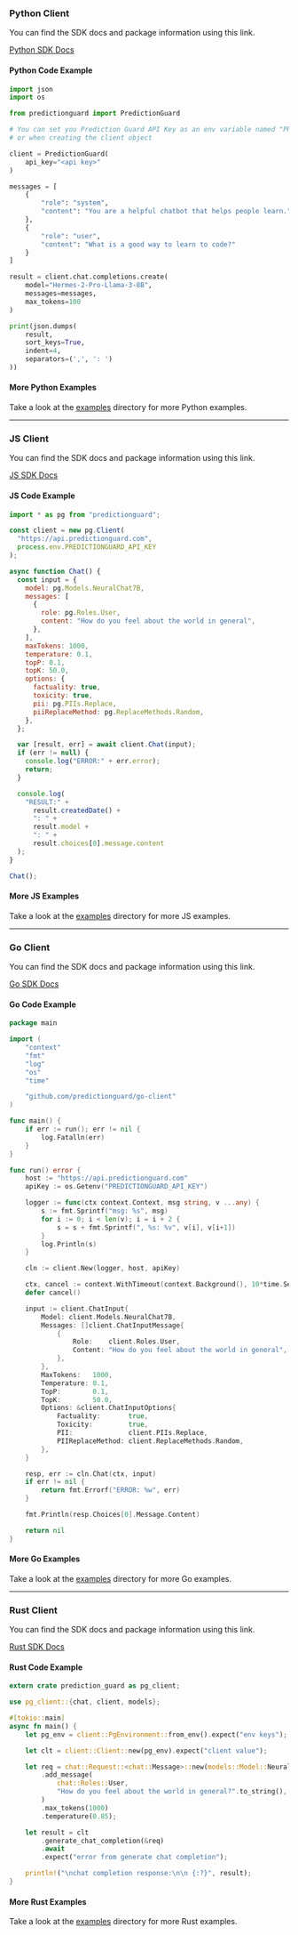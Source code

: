<Cards>
  <Card title="Python" icon="fa-brands fa-python" href="#pythonclient" />
  <Card title="Node.js" icon="fa-brands fa-js" href="#jsclient" />
  <Card title="Go" icon="fa-brands fa-golang" href="#goclient" />
  <Card title="Rust" icon="fa-brands fa-rust" href="#rustclient" />
</Cards>

### <a id="pythonclient">Python Client</a>

You can find the SDK docs and package information using this link.

[Python SDK Docs](https://predictionguard.github.io/python-client/)

#### Python Code Example

```python copy
import json
import os

from predictionguard import PredictionGuard

# You can set you Prediction Guard API Key as an env variable named "PREDICTIONGUARD_API_KEY",
# or when creating the client object

client = PredictionGuard(
    api_key="<api key>"
)

messages = [
    {
        "role": "system",
        "content": "You are a helpful chatbot that helps people learn."
    },
    {
        "role": "user",
        "content": "What is a good way to learn to code?"
    }
]

result = client.chat.completions.create(
    model="Hermes-2-Pro-Llama-3-8B",
    messages=messages,
    max_tokens=100
)

print(json.dumps(
    result,
    sort_keys=True,
    indent=4,
    separators=(',', ': ')
))
```

#### More Python Examples

Take a look at the [examples](https://github.com/predictionguard/python-client/tree/master/examples)
directory for more Python examples.

---

### <a id="jsclient">JS Client</a>

You can find the SDK docs and package information using this link.

[JS SDK Docs](https://predictionguard.github.io/js-client)

#### JS Code Example

```js copy
import * as pg from "predictionguard";

const client = new pg.Client(
  "https://api.predictionguard.com",
  process.env.PREDICTIONGUARD_API_KEY
);

async function Chat() {
  const input = {
    model: pg.Models.NeuralChat7B,
    messages: [
      {
        role: pg.Roles.User,
        content: "How do you feel about the world in general",
      },
    ],
    maxTokens: 1000,
    temperature: 0.1,
    topP: 0.1,
    topK: 50.0,
    options: {
      factuality: true,
      toxicity: true,
      pii: pg.PIIs.Replace,
      piiReplaceMethod: pg.ReplaceMethods.Random,
    },
  };

  var [result, err] = await client.Chat(input);
  if (err != null) {
    console.log("ERROR:" + err.error);
    return;
  }

  console.log(
    "RESULT:" +
      result.createdDate() +
      ": " +
      result.model +
      ": " +
      result.choices[0].message.content
  );
}

Chat();
```

#### More JS Examples

Take a look at the [examples](https://github.com/predictionguard/js-client/tree/main/examples)
directory for more JS examples.

---

### <a id="goclient">Go Client</a>

You can find the SDK docs and package information using this link.

[Go SDK Docs](https://pkg.go.dev/github.com/predictionguard/go-client)

#### Go Code Example

```go copy
package main

import (
	"context"
	"fmt"
	"log"
	"os"
	"time"

	"github.com/predictionguard/go-client"
)

func main() {
	if err := run(); err != nil {
		log.Fatalln(err)
	}
}

func run() error {
	host := "https://api.predictionguard.com"
	apiKey := os.Getenv("PREDICTIONGUARD_API_KEY")

	logger := func(ctx context.Context, msg string, v ...any) {
		s := fmt.Sprintf("msg: %s", msg)
		for i := 0; i < len(v); i = i + 2 {
			s = s + fmt.Sprintf(", %s: %v", v[i], v[i+1])
		}
		log.Println(s)
	}

	cln := client.New(logger, host, apiKey)

	ctx, cancel := context.WithTimeout(context.Background(), 10*time.Second)
	defer cancel()

	input := client.ChatInput{
		Model: client.Models.NeuralChat7B,
		Messages: []client.ChatInputMessage{
			{
				Role:    client.Roles.User,
				Content: "How do you feel about the world in general",
			},
		},
		MaxTokens:   1000,
		Temperature: 0.1,
		TopP:        0.1,
        TopK:        50.0,
		Options: &client.ChatInputOptions{
			Factuality:       true,
			Toxicity:         true,
			PII:              client.PIIs.Replace,
			PIIReplaceMethod: client.ReplaceMethods.Random,
		},
	}

	resp, err := cln.Chat(ctx, input)
	if err != nil {
		return fmt.Errorf("ERROR: %w", err)
	}

	fmt.Println(resp.Choices[0].Message.Content)

	return nil
}
```

#### More Go Examples

Take a look at the [examples](https://github.com/predictionguard/go-client/tree/main/examples)
directory for more Go examples.

---

### <a id="rustclient">Rust Client</a>

You can find the SDK docs and package information using this link.

[Rust SDK Docs](https://crates.io/crates/prediction-guard)

#### Rust Code Example

```rust copy
extern crate prediction_guard as pg_client;

use pg_client::{chat, client, models};

#[tokio::main]
async fn main() {
    let pg_env = client::PgEnvironment::from_env().expect("env keys");

    let clt = client::Client::new(pg_env).expect("client value");

    let req = chat::Request::<chat::Message>::new(models::Model::NeuralChat7B)
        .add_message(
            chat::Roles::User,
            "How do you feel about the world in general?".to_string(),
        )
        .max_tokens(1000)
        .temperature(0.85);

    let result = clt
        .generate_chat_completion(&req)
        .await
        .expect("error from generate chat completion");

    println!("\nchat completion response:\n\n {:?}", result);
}
```

#### More Rust Examples

Take a look at the [examples](https://github.com/predictionguard/rust-client/tree/main/examples)
directory for more Rust examples.
